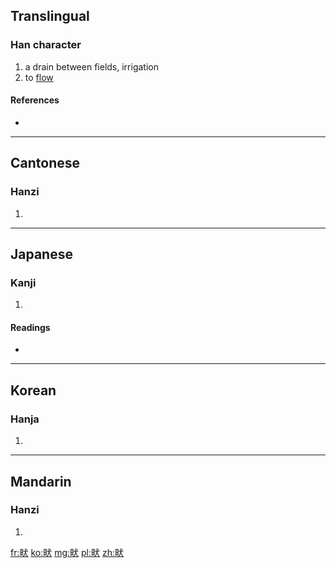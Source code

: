 ==Translingual==

===Han character===
{{Han char|rn=102|rad=田|as=04|sn=9|four=6303<sub>4</sub>|canj=田戈大 (WIK)}}

# a drain between fields, irrigation
# to [[flow]]

====References====
* {{Han ref|kx=0760.200|dkj=21777|dj=1170.130|hdz=42532.010|uh=754E|ud=30030|bh=ACCA|bd=44234}}

----

==Cantonese==

===Hanzi===
{{yue-hanzi|jyut=|y=hyun2}}

# {{defn|lang=yue|sort=田04}}

----

==Japanese==

===Kanji===
{{ja-kanji|grade=|rs=田04}}

# {{defn|lang=ja|sort=田04}}

====Readings====
* {{ja-readings|on=[[けん]] (ken), [[てい]] (tei), [[きょう]] (kyō)|kun=[[みぞ]] (mizo)|nanori=}}

----

==Korean==

===Hanja===
{{ko-hanja|hangeul=견|eumhun=|rv=gyeon|mr=kyŏn|y=kyen}}

# {{defn|lang=ko|sort=田04}}

----

==Mandarin==

===Hanzi===
{{cmn-hanzi|pin=[[quǎn]] ([[quan3]])|wg=ch'üan<sup>3</sup>}}

# {{defn|lang=cmn|sort=田04}}

[[fr:畎]]
[[ko:畎]]
[[mg:畎]]
[[pl:畎]]
[[zh:畎]]